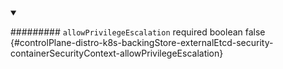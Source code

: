 
<details className="config-field" data-expandable="false" open>
<summary>

######### `allowPrivilegeEscalation` <span className="config-field-required" data-required="false">required</span> <span className="config-field-type">boolean</span> <span className="config-field-default">false</span> <span className="config-field-enum"></span> {#controlPlane-distro-k8s-backingStore-externalEtcd-security-containerSecurityContext-allowPrivilegeEscalation}



</summary>



</details>
